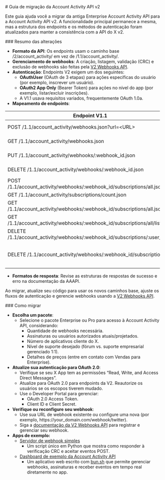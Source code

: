 <div id="v2-account-activity-api-migration-guide">
  # Guia de migração da Account Activity API v2
</div>

Este guia ajuda você a migrar da antiga Enterprise Account Activity API para a Account Activity API v2. A funcionalidade principal permanece a mesma, mas a estrutura dos endpoints e os métodos de autenticação foram atualizados para manter a consistência com a API do X v2.

<div id="summary-of-changes">
  ### Resumo das alterações
</div>

- **Formato da API**: Os endpoints usam o caminho base /2/account\_activity/ em vez de /1.1/account\_activity/.
- **Gerenciamento de webhooks**: A criação, listagem, validação (CRC) e exclusão de webhooks são feitas pela [V2 Webhooks API](https://github.com/m-rosinsky/XWebhookTest/blob/main/app.py).
- **Autenticação**: Endpoints V2 exigem um dos seguintes:
  - **OAuthUser** (OAuth de 3 etapas) para ações específicas do usuário (por exemplo, inscrever um usuário).
  - **OAuth2 App Only** (Bearer Token) para ações no nível do app (por exemplo, listar/excluir inscrições).
  - A V1.1 usava requisitos variados, frequentemente OAuth 1.0a.
- **Mapeamento de endpoints**:

| Endpoint V1.1 | Equivalente/Ação na V2 | Observações |
| ----- | ----- | ----- |
| POST /1.1/account\_activity/webhooks.json?url=\<URL> | POST /2/webhooks | [Docs](https://docs.x.com/pt-BR/x-api/webhooks/introduction). Requer OAuth2AppOnly. |
| GET /1.1/account\_activity/webhooks.json | GET /2/webhooks | [Docs](https://docs.x.com/pt-BR/x-api/webhooks/introduction). Requer OAuth2AppOnly. |
| PUT /1.1/account\_activity/webhooks/:webhook\_id.json | PUT /2/webhooks/:webhook\_id | Aciona CRC. [Docs](https://docs.x.com/pt-BR/x-api/webhooks/introduction). Requer OAuth2AppOnly. |
| DELETE /1.1/account\_activity/webhooks/:webhook\_id.json | DELETE /2/webhooks/:webhook\_id | [Docs](https://docs.x.com/pt-BR/x-api/webhooks/introduction). Requer OAuth2AppOnly. |
| POST /1.1/account\_activity/webhooks/:webhook\_id/subscriptions/all.json | POST /2/account\_activity/webhooks/:webhook\_id/subscriptions/all | Requer OAuthUser. |
| GET /1.1/account\_activity/subscriptions/count.json | GET /2/account\_activity/subscriptions/count | Requer OAuth2AppOnly. |
| GET /1.1/account\_activity/webhooks/:webhook\_id/subscriptions/all.json | GET /2/account\_activity/webhooks/:webhook\_id/subscriptions/all | Requer OAuthUser. |
| GET /1.1/account\_activity/webhooks/:webhook\_id/subscriptions/all/list.json | GET /2/account\_activity/webhooks/:webhook\_id/subscriptions/all/list | Requer OAuth2AppOnly. |
| DELETE /1.1/account\_activity/webhooks/:webhook\_id/subscriptions/:user\_id/all | DELETE /2/account\_activity/webhooks/:webhook\_id/subscriptions/:user\_id/all | Requer OAuth2AppOnly. |
| DELETE /1.1/account\_activity/webhooks/:webhook\_id/subscriptions/all | Descontinuado / Sem equivalente direto | Use exclusões individuais ou remova o webhook via DELETE /2/webhooks/:webhook\_id. |

- **Formatos de resposta**: Revise as estruturas de respostas de sucesso e erro na documentação da AAAPI.

Ao migrar, atualize seu código para usar os novos caminhos base, ajuste os fluxos de autenticação e gerencie webhooks usando a [V2 Webhooks API](https://docs.x.com/pt-BR/x-api/webhooks/introduction).

<div id="how-to-migrate">
  ### Como migrar
</div>

- **Escolha um pacote**:
  - Selecione o pacote Enterprise ou Pro para acesso à Account Activity API, considerando:
    - Quantidade de webhooks necessária.
    - Assinaturas ou usuários autorizados atuais/projetados.
    - Número de aplicativos cliente do X.
    - Nível de suporte desejado (fórum vs. suporte empresarial gerenciado 1:1).
    - Detalhes de preços (entre em contato com Vendas para Enterprise).
- **Atualize sua autenticação para OAuth 2.0**:
  - Verifique se seu X App tem as permissões “Read, Write, and Access Direct Messages”.
  - Atualize para OAuth 2.0 para endpoints da V2. Reautorize os usuários se os escopos tiverem mudado.
  - Use o Developer Portal para gerenciar:
    - OAuth 2.0 Access Token.
    - Client ID e Client Secret.
- **Verifique ou reconfigure seu webhook**:
  - Use sua URL de webhook existente ou configure uma nova (por exemplo, https://your\_domain.com/webhook/twitter).
  - Siga a [documentação da V2 Webhooks API](https://docs.x.com/pt-BR/x-api/webhooks/introduction) para registrar e gerenciar seu webhook.
- **Apps de exemplo:**
  - [Servidor de webhook simples](https://github.com/m-rosinsky/XWebhookTest/blob/main/app.py)
    - Um script único em Python que mostra como responder à verificação CRC e aceitar eventos POST.
  - [Dashboard de exemplo da Account Activity API](https://github.com/xdevplatform/account-activity-dashboard-enterprise/tree/master)
    - Um aplicativo web escrito com [bun.sh](http://bun.sh) que permite gerenciar webhooks, assinaturas e receber eventos em tempo real diretamente no app.